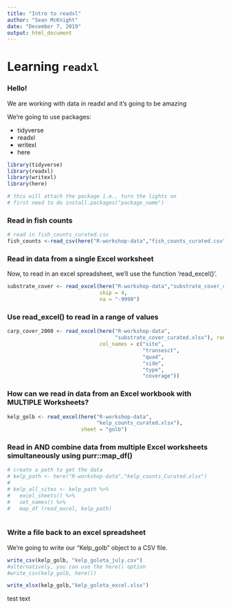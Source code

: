 ```yaml
---
title: "Intro to readxl"
author: "Sean McKnight"
date: "December 7, 2019"
output: html_document
---
```


# Learning `readxl`
### Hello!

We are working with data in readxl and it's going to be amazing

We're going to use packages: 

- tidyverse
- readxl
- writexl
- here

```r
library(tidyverse)
library(readxl)
library(writexl)
library(here)

# this will attach the package i.e., turn the lights on
# first need to do install.packages("package_name")
```

### Read in fish counts

```r
# read in fish_counts_curated.csv
fish_counts <-read_csv(here("R-workshop-data","fish_counts_curated.csv"))
```

### Read in data from a single Excel worksheet

Now, to read in an excel spreadsheet, we'll use the function 'read_excel()'.

```r
substrate_cover <- read_excel(here("R-workshop-data","substrate_cover_curated.xlsx"),
                              skip = 4,
                              na = "-9999")
```


### Use read_excel() to read in a range of values

```r
carp_cover_2000 <- read_excel(here("R-workshop-data",
                                   "substrate_cover_curated.xlsx"), range = "D12:I15",
                              col_names = c("site",
                                            "transesct",
                                            "quad",
                                            "side",
                                            "type",
                                            "coverage"))
```


### How can we read in data from an Excel workbook with MULTIPLE Worksheets?


```r
kelp_golb <- read_excel(here("R-workshop-data",
                             "kelp_counts_curated.xlsx"),
                        sheet = "golb")
```

### Read in AND combine data from multiple Excel worksheets simultaneously using purr::map_df()

```r
# create a path to get the data
# kelp_path <- here("R-workshop-data","kelp_counts_Curated.xlsx")
# 
# kelp_all_sites <- kelp_path %>%
#   excel_sheets() %>% 
#   set_names() %>% 
#   map_df (read_excel, kelp_path)
                  

```


### Write a file back to an excel spreadsheet

We're going to write our "Kelp_golb" object to a CSV file.

```r
write_csv(kelp_golb, "kelp_goleta_july.csv")
#alternatively, you can use the here() option 
#write_csv(kelp_golb, here())

write_xlsx(kelp_golb,"kelp_goleta_excel.xlsx")
```

test text
